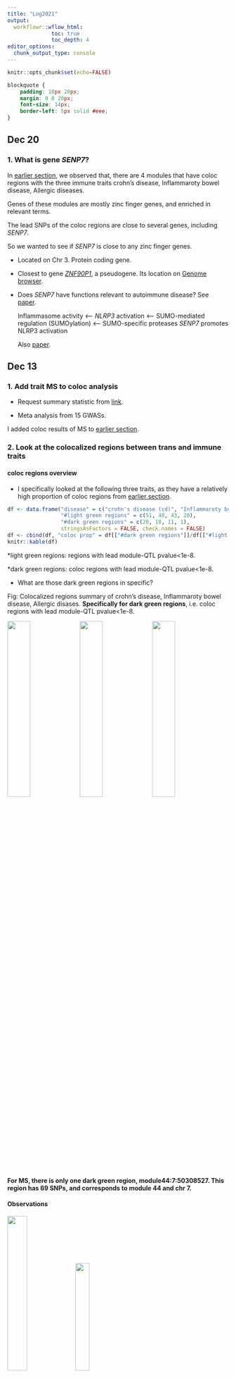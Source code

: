 ```yaml
---
title: "Log2021"
output:
  workflowr::wflow_html:
              toc: true
              toc_depth: 4
editor_options:
  chunk_output_type: console
---
```


```r
knitr::opts_chunk$set(echo=FALSE)
```

```css
blockquote {
    padding: 10px 20px;
    margin: 0 0 20px;
    font-size: 14px;
    border-left: 5px solid #eee;
}
```

## Dec 20

### 1. What is gene *SENP7*?

In [earlier section](#coloc-region-between-module-and-immune-trait), we observed that, there are 4 modules that have coloc regions with the three immune traits crohn's disease, Inflammaroty bowel disease, Allergic diseases.

Genes of these modules are mostly zinc finger genes, and enriched in relevant terms.

The lead SNPs of the coloc regions are close to several genes, including *SENP7*.

So we wanted to see if *SENP7* is close to any zinc finger genes.

-   Located on Chr 3. Protein coding gene.

-   Closest to gene [*ZNF90P1*](https://www.ncbi.nlm.nih.gov/gene/?term=ZNF90P1), a pseudogene. Its location on [Genome browser](https://genome.ucsc.edu/cgi-bin/hgTracks?db=hg19&lastVirtModeType=default&lastVirtModeExtraState=&virtModeType=default&virtMode=0&nonVirtPosition=&position=chr3%3A101043118%2D101232085&hgsid=1242828115_b2ZR5XmJBYJAa0EEIja9ez9peZeK).

-   Does *SENP7* have functions relevant to autoimmune disease? See [paper](https://www.nature.com/articles/s41467-018-05321-2).

    Inflammasome activity \<-- *NLRP3* activation \<-- SUMO-mediated regulation (SUMOylation) \<-- SUMO-specific proteases *SENP7* promotes NLRP3 activation

    Also [paper](https://www.cell.com/cell-reports/pdf/S2211-1247(19)31499-8.pdf).

## Dec 13

### 1. Add trait MS to coloc analysis

-   Request summary statistic from [link](https://imsgc.net/).

-   Meta analysis from 15 GWASs.

I added coloc results of MS to [earlier section](#Proportion-of-colocalized-regions-for-immune-traits).

### 2. Look at the colocalized regions between trans and immune traits {#coloc-region-between-module-and-immune-trait}

#### coloc regions overview

-   I specifically looked at the following three traits, as they have a relatively high proportion of coloc regions from [earlier section](#Proportion-of-colocalized-regions-for-immune-traits).

```r
df <- data.frame("disease" = c("crohn's disease (cd)", "Inflammaroty bowel disease (ibd)", "Allergy", "MS"),
                 "#light green regions" = c(51, 48, 43, 20),
                 "#dark green regions" = c(20, 18, 11, 1),
                 stringsAsFactors = FALSE, check.names = FALSE)
df <- cbind(df, "coloc prop" = df[["#dark green regions"]]/df[["#light green regions"]] )
knitr::kable(df)
```


\*light green regions: regions with lead module-QTL pvalue\<1e-8.

\*dark green regions: coloc regions with lead module-QTL pvalue\<1e-8.

-   What are those dark green regions in specific?

Fig: Colocalized regions summary of crohn's disease, Inflammaroty bowel disease, Allergic disases. **Specifically for dark green regions**, i.e. coloc regions with lead module-QTL pvalue\<1e-8.

![](asset/1213_cd.coloc.Pval.region.summary.png){width="32%"} ![](asset/1213_ibd.coloc.Pval.region.summary.png){width="32%"} ![](asset/1213_Allergy.coloc.Pval.region.summary.png){width="32%"}

**For MS, there is only one dark green region, module44:7:50308527. This region has 69 SNPs, and corresponds to module 44 and chr 7.**


#### Observations

![](asset/1213_cd_ibd_Allergy_coloc_info.png){width="30%"} ![](asset/1213_cd_ibd_Allergy_coloc_region_overlap.png){width="25%"}

-   These three traits share very similar coloc regions.

    See the above venn diagram. The coloc regions of three traits are largely overlapped.

```r
df <- data.frame("module" = paste0("module", c(25, 51, 153, 156, 44)),
                 "#Genes" = c(123, 61, 15, 13, 70),
                 "Enrichment" = c("some genes are ZNF* genes", "almost all genes are ZNF* genes", "no genes are ZNF* genes", "12 genes are ZNF* genes", "no genes are ZNF* genes"),
                 stringsAsFactors = FALSE, check.names = FALSE)
knitr::kable(df)
```

(Note: I added module44 on the above table, but not for the below module enrichment.)

-   Module enrichment, relevant to immune?

    -   See [enrichment results here](https://biit.cs.ut.ee/gplink/l/VQIAZG_ZQT).

    -   See [g:profiler enrichment overview](asset/1213_cd_ibd_Allergy_coloc_module_enrich.png).

    -   See [g:profiler enrichment query file](asset/1213_cd_ibd_Allergy_coloc_module_gprofiler_query.txt).

    -   See [David enrichment query file and gene descriptions](asset/1213_cd_ibd_Allergy_coloc_module_david_query.xlsx).

    **Question: These four modules contain many zinc finger genes.**
    
    - **For MS, module 44's contained genes and enrichment result see [here](https://biit.cs.ut.ee/gplink/l/t6CyzBjcS9).**


-   SNP variants

    -   cis-genes?

    For the 20 lead SNPs, they are, Intron Variant of gene *SENP7*, *IMPG2*, *CEP97*, Non Coding Transcript Variant/2KB Upstream Variant of gene *SENP7*, or 500B Downstream Variant of gene *FAM172BP*.
    
    - **For MS, cis- genes?**
    
      The lead SNP of region module44:7:50308527 is close to gene [*IKZF1*](https://genome.ucsc.edu/cgi-bin/hgTracks?db=hg19&lastVirtModeType=default&lastVirtModeExtraState=&virtModeType=default&virtMode=0&nonVirtPosition=&position=chr7%3A50295000%2D50472798&hgsid=1260587557_latSAw7QoV0gBDVTJRA2kKabpth8).


## Nov 29, Dec 06

### 0. out 130 regions, % of colocalization

I updated it to [earlier section](#coloc-between-cis--and-trans--signals) -> `Observations` -> `Distribution of coloc regions`.

### 1. Other blood related traits: immune diseases

Traits refer to [Paper](https://genomebiology.biomedcentral.com/articles/10.1186/s13059-021-02334-x#MOESM1).

72 GWAS of immune-related and non-immune traits.

> We compiled a set of 72 well-powered GWAS, including 14 for autoimmune diseases (11 unique disease types), 36 blood traits, and 22 other traits (Additional File 1: Table S4),

> 72 publicly available GWAS summary statistics for 11 autoimmune diseases (14 studies).

#### 14 autoimmune diseases overview

See [file](../docs/asset/1129_72_traits_GWAS.xlsx).

-   There are 14 studies (datasets) for 11 immune diseases.

-   For two studies (MS, ApD), the summary stat is only available upon request. (Update: we have requested sum stat for MS and added its coloc results here.)

-   For one study (sle), the previous dataset is no longer available. So I downloaded the updated version (meta- v.s. EUR-).

-   **Many studies meta-analyze multiple datasets**

    -   Use meta sum stat for coloc?
    -   Use meta sample sizes of cases and controls?

#### coloc proportion {#Proportion-of-colocalized-regions-for-immune-traits}

The following figure is similar to [earlier section](#Proportion-of-colocalized-regions-for-29-blood-related-UKBB-traits), which gives regions and proportions of coloc regions.

```r
knitr::include_graphics(c("asset/1129_all.traits.coloc.region.summary.png"), error = FALSE)
```

For a specific trait, the coloc regions' summary and visualization are in folder `/scratch/midway2/liliw1/coloc/pmid*_*/plot`.

#### Observations

-   These 11 immune diseases generally have less blue regions (GWAS regions with minimum QTL $p>10^{-5}$).

-   Also less green regions (regions with very small module-QTL pvalues).

-   Also lower proportion of coloc regions, out of blue and green regions. 8 diseases have 0 coloc regions.

-   Due to meta-analysis? Cell type complexity?

### 2. MR under assumption of $\text{var}{\beta}$ (on slack)

#### Procedure

For MR R package and code tutorial, see [earlier section](#Mendelian-Randomization-MR-among-SNPs-module-trait).

Basically, we will need $\beta$, $\text{se}({\beta})$ for both module-QTLs and GWAS-QTLs. However, we don't have estiamted $\beta$ for module-QTLs. What we have is just $p$.

Therefore, on slack, assumptions to make TwoSampleMR work,

-   (Strong assumption) set $\beta=z$, $\text{se}({\beta})=1$.

-   (Strong assumption) Since we only have $p$, we will only have absolute zscores. So one way to deal with this is to assume $\beta_{SNP-module}$ and $\beta_{SNP-GWAS}$ have the same sign (+), so that we only consider the consistency of effect magnitude.

-   We look at each trans-eQTL region separately, rather than combine all trans-eQTL regions for a module, as what we do here is "like mediation analysis, SNP affect trait through this gene module", "rather than to infer if the module is causal for the trait, the causality between module and trait".

#### Results

Here I take trait 30090 (platelet crit) for an example.

MR result in figure `pheno30090.region.mr.png`.

#### Observations

-   $\beta_{SNP-module}$ is much larger than $\beta_{SNP-GWAS}$.

-   Insufficient (1) or only a few (mostly 2, a few 3) independent SNPs (IV) used for MR, as we consider one region each time and the region is quite short (100k).

## Nov 23

### 1. Are the dark green signals eQTLGen signals?

#### Procedure

-   Check those dark green signals (colocalized regions): region lead SNP's module-QTL $p<10^{-8}$, $\text{PP4} > 0.75$, and $\text{#SNPs in region} \ge 5$.

-   eQTLGen SNPs, cis- & trans- signals.

#### Observations

-   trans-

    #all regions for all traits: 551 .\
    #unique regions: 105 .\
    #unique lead SNPs: 74 .\
    Out of 74 unique lead SNPs, 9 are included in eQTLGen trans- SNPs.\
    Out of 9 SNPs, 9 are eQTLGen trans- signals.

-   cis-

    #all regions for all traits: 551 .\
    #unique regions: 105 .\
    #unique lead SNPs: 74 .\
    Out of 74 unique lead SNPs, 65 are included in eQTLGen cis- SNPs.\
    Out of 65 SNPs, 61 are eQTLGen cis- signals.\

-   trans- & cis-

    Out of 74 unique lead SNPs, 65 are included in eQTLGen SNPs.\
    Out of 65 SNPs, 63 are eQTLGen cis- or trans- signals.

### 2. Look at module 15

We wanted to look at module15, because in [earlier section](#Enrichment-of-colocalized-regions), we found that module15 correspond to multiple regions extensively colocalized with multiple ukbb traits, but we didn't find any enrichment of the genes in module15.

-   coloc region & traits

    See [file](../data/module15.coloc.traits.txt) for detailed traits and regions.

```r
df <- read.delim("./data/module15.coloc.traits.snp.summary.txt",
                 row.names = NULL, check.names = FALSE)
knitr::kable(df[, !colnames(df) %in% c("Module", "Chr", "Pos")],
             caption = "The colocalization between the module and traits are from the following regions (marked by lead SNPs):")
```

```r
df <- read.delim("./data/module15.coloc.traits.txt",
                 row.names = NULL, check.names = FALSE)
knitr::kable(table(df[!duplicated(df$Phenocode), "GWAS Group"]),
             col.names = c("GWAS Group", "#traits"),
             caption = "The coloc traits are from the follwing trait groups, mostly `Red blood cells`. (bc we have more Red blood cells traits?)")
```

-   module15

    191 genes. [Enrichment in g:profiler](https://biit.cs.ut.ee/gplink/l/4H3dKiAaRm)

??? genes: number, enrichment in David

### 3. Look at module 4

We wanted to look at module4, because in [earlier section](#Enrichment-of-colocalized-regions), we found that module4 correspond to multiple regions extensively colocalized with multiple ukbb traits.

-   coloc region & traits

    See [file](../data/module4.coloc.traits.txt) for detailed traits and regions.

```r
df <- read.delim("./data/module4.coloc.traits.snp.summary.txt",
                 row.names = NULL, check.names = FALSE)
knitr::kable(df[, !colnames(df) %in% c("Module", "Chr", "Pos")],
             caption = "The colocalization between the module and traits are from the following regions (marked by lead SNPs):")
```

```r
df <- read.delim("./data/module4.coloc.traits.txt",
                 row.names = NULL, check.names = FALSE)

knitr::kable(table(df[!duplicated(df$Phenocode), "GWAS Group"]),
             col.names = c("GWAS Group", "#traits"),
             caption = "The coloc traits are from the follwing trait groups, mostly `Red blood cells`")
```

### 4. coloc between cis- and trans- signals {#coloc-between-cis--and-trans--signals}

#### Procedure

-   130 regions, based on module-QTLs. With region lead SNP's module-QTL $p<10^{-8}$ and with at least one cis- gene.

-   I will test colocalization between module and a gene, if the genes' 500k flanking region have (>5) overlapped SNPs with the module region.

-   Update the region by the overlapped SNPs of both module-QTLs and gene eQTLs.

-   Exclude the region if the minimum eQTL $p>10^{-5}$.

#### Basics

130 regions. With region lead SNP's module-QTL $p<10^{-8}$ and with at least one cis- gene.

```r
knitr::include_graphics(c("asset/1123_region.cis.gene.png"), error = FALSE)
```

#### Observations

-   As a result, there are 429 (region, module, gene) sets remained.

-   Out of which, 89 regions are colocalized (PP.H4.abf > 0.75).

-   Distribution of coloc regions

```r
knitr::include_graphics(c("asset/1123_cis_coloc.region.summary.png"), error = FALSE)
```

```r
knitr::include_graphics(c("asset/1123_fig_bar_prop_cis.png"), error = FALSE)
```

**Note**: Here there are 120 regions instead of 130 regions, because I excluded the cis- gene regions with $min(p)>10^{-5}$ before I do the coloc.

-   Colocalized region visualization

![](asset/1123_1.reg.module25:3:101011537.gene.SENP7.reg.coloc.png){width="45%"} ![](asset/1123_2.reg.module66:12:54685880.gene.NFE2.reg.coloc.png){width="45%"}

## Nov 15

### 1. Proportion of colocalized regions for 29 blood related UKBB traits {#Proportion-of-colocalized-regions-for-29-blood-related-UKBB-traits}

#### Procedure

-   Aim: to see how many regions have shared signals for both trait and module. (PP4 > 0.75)

-   I consider two types of regions:

    1.  One type as stated at last week. Based on module-QTLs and GWAS-QTLs with $p<10^{-5}$.
    2.  Among the above regions, only use regions whose lead SNPs are module-QTLs signals. (Note, here I used the threshold $p<10^{-8}$, as I don't have module-signals based on empirical null FDR correction yet.)

-   Colocalized regions

    Defined as regions with $\text{PP4} > 0.75$ and $\text{#SNPs in region} \ge 5$.

#### Results

```r
knitr::include_graphics(c("asset/1115_all.traits.coloc.region.summary.png"), error = FALSE)
```

-   This figure gives (1) the number of regions at the upper panel, (2) proportion of colocalized regions at the lower panel.

-   Blue is for the frist type of regions. Green is for the second type of reigons, based on module-QTL signals.

-   Dark color is for the colocalized regions, while light color is for the base regions.

### 2. Enrichment of colocalized regions {#enrichment-of-colocalized-regions}

#### Procedure

-   colocalized regions: region lead SNP's module-QTL $p<10^{-8}$, $\text{PP4} > 0.75$, and $\text{#SNPs in region} \ge 5$.

-   Look at the enrichment of these colocalized regions, and the relationship with the corresponding trait.

#### Results

```r
knitr::include_graphics(c("asset/1115_traits.module.coloc.region.png"), error = FALSE)
```

-   The above figure shows, what are the modules that have colocalized regions with a trait.

-   Similar traits should have similar colocalized module patterns.

```r
df <- data.frame("Phenocode" = c(30000, 30140, 30200, 30300),
                 "Trait Abbreviation" = c("WBC", "NEUT", "NEUT_P", "HLSR"),
                 "Trait" = c("White blood cell count", "Neutrophill count", "Neutrophill percentage", "High light scatter reticulocyte count"),
                 "g:Profiler" = c("https://biit.cs.ut.ee/gplink/l/jWgRmfj9SM", "https://biit.cs.ut.ee/gplink/l/Hs8Nsb99QV", "https://biit.cs.ut.ee/gplink/l/NKfAXoO9Sp", "https://biit.cs.ut.ee/gplink/l/VJWuuEEzTF"),
                 stringsAsFactors = FALSE, check.names = FALSE)
knitr::kable(df)
```

-   This table gives the enrichment of the module genes for each trait.

-   "module4" enriched in platelet activation. Many traits among these 29 blood-related traits are colocalized with "module4".

-   Although "module15" is extensively colocalized with many traits, it's not enriched in any pathway.

### 3. Mendelian Randomization (MR) among SNPs, module, trait {#Mendelian-Randomization-MR-among-SNPs-module-trait}

-   Use R package [TwoSampleMR](https://mrcieu.github.io/TwoSampleMR/#installation).

-   **Problem**: no $\beta, \text{se}(\beta)$ for module as exposure. Exposure file requirements see [here](https://mrcieu.github.io/TwoSampleMR/articles/exposure.html).

-   Use [SMR](https://www.nature.com/articles/ng.3538#Sec11)? No. As SMR is also $\beta, \text{se}(\beta)$ based. In addition to that, it only uses one SNP as instrument variable.

    -   SMR only uses one SNP as instrument variable. "top associated cis-eQTL".
    -   Distinguishing pleiotropy from linkage; test for pleiotropic association.

-   How people do MR? [Paper-Yanyu](https://www.medrxiv.org/content/10.1101/2021.06.01.21258159v1.full-text)

    1.  the instrument variants were selected using LD clumping function (ld_clump) in the R package ieugwasr

> We used the EUR super-population in 1000 Genomes data (1000 Genomes Project Consortium, 2015) as the LD reference panel and the data was downloaded from <http://fileserve.mrcieu.ac.uk/ld/1kg.v3.tgz>. The LD clumping parameters were clump_kb = 10000 and clump_r2 = 0.001. The p-value parameter (clump_p) in the LD clumping was 10−5 for IDP GWAS and 5 × 10−8 for phenotype GWAS, which gave approximately independent and significant variant instruments.

2.  The MR analysis was performed using the R package TwoSampleMR

> reported the MR results using three MR methods: i) inverse variance weighted MR (Burgess et al., 2013); ii) median-based estimator: weighted median (Bowden et al., 2016); iii) MR Egger analysis (Bowden et al., 2015), which corresponds to mr_ivw, mr_weighted_median, and mr_egger_regression in TwoSampleMR.

3.  further reported a meta-analyzed p-value summarizing the results of the three MR tests being performed

> The meta-analysis is based on an extension of ACAT method (Liu et al., 2019) that takes into account the direction of the effects.

## Nov 08

### Some statistics

-   Out of 6,203,169 SNPs in DGN, 6,133,791 (\~98.88%) are also included in UKBB GWAS SNPs, 69,378 snps are missed.

-   ~~Among 6,133,791 overlapped SNPs, 5,753,809 (\~93.81%) are [`high_quality`](https://pan.ukbb.broadinstitute.org/docs/per-phenotype-files) variants.~~

### coloc procedure

-   To do coloc, I compare the pvalues of SNPs within a specific region from each module in DGN and a GWAS trait.

    -   For DGN, I use the pvalues from the procedure where I didn't filter genes based on mappability. There are 166 modules.

    -   For GWAS, I use the summary statistics of EUR population.

-   Define Regions

    I define coloc regions based on DGN pvalues. For a module, I first sort the pvalues and pick the SNP with the smallest p. Then collect the SNPs in flanking regions within **100kb**. These SNPs consist of the first region. Then use the second smallest p and define a second region out of the remaining SNPs. I only consider the regions within which at least one SNP has \*\* $p<1e-5$ \*\*.

-   SNP filtering

    Based on the above preliminary regions, I updated the regions based on the following criterias:

    -   Remove SNPs not included in GWAS.
    -   Remove SNPs without rsid.
    -   Remove SNPs with low_confidence, no high_quality.
    -   Remove duplicated SNPs.
    -   Remove the regions within which all SNPs have GWAS \*\* $p>1e-5$ \*\*.
    -   Remove SNPs with GWAS $se(\beta)=0$, for `coloc` purpose.

-   Do coloc

    -   Use the simple coloc, `coloc.abf`.
    -   A region with **PP4 > 0.75** is defined as being colocalized.

### Results

1.  Trait v.s. #regions v.s. #coloc regions

```r
df <- data.frame("UKBB trait id" = c(30080, 30090, 30100),
                 "Trait" = c("Platelet count", "Platelet crit", "Mean platelet volume"),
                 "#regions" = c(508, 506, 560),
                 "#coloc regions" = c(54, 85, 35),
                 stringsAsFactors = FALSE, check.names = FALSE)
knitr::kable(df)
```

2.  #SNPs in colocalized regions

```r
knitr::include_graphics(c("asset/1108_coloc.region.summary.png"), error = FALSE)
```

```r
knitr::include_graphics(c("asset/1108_pheno30090.coloc.region.summary.png"), error = FALSE)
```

```r
knitr::include_graphics(c("asset/1108_pheno30100.coloc.region.summary.png"), error = FALSE)
```

3.  Colocalized region visualization by [`locuscomparer`](https://github.com/boxiangliu/locuscomparer)

```r
knitr::include_graphics(c("asset/1108_pheno30080.module102:7:50427982.reg.coloc.png"), error = FALSE)
```

4.  [29 UKBB blood traits](https://www.biorxiv.org/content/10.1101/2021.04.07.438882v1.full)

> For our study, we examined 29 blood trait GWASs in the UK Biobank, including traits from platelets, red blood cells, white blood cells and reticulocytes (Table S1A).

## Nov 01

### Colocalization

#### enloc

[Paper](https://journals.plos.org/plosgenetics/article?id=10.1371/journal.pgen.1006646):

```r
knitr::include_graphics(c("asset/1101_enloc_theory.png"), error = FALSE)
```

[Code tutorial](https://github.com/xqwen/fastenloc/tree/master/tutorial):

```r
knitr::include_graphics(c("asset/1101_enloc_code_pipeline.png"), error = FALSE)
```

-   Need to provide "expression file" for the first fine-mapping. But we don't have this file in the case of a module being the "expression trait".

-   DAP can be applied to each LD block independently. [independent LD block](https://academic.oup.com/bioinformatics/article/32/2/283/1743626) provided a working recipe to segment the full genome based on the population-specific LD structures.

-   Example of using enloc for colocalization: [GTEx 2020](https://www.ncbi.nlm.nih.gov/pmc/articles/PMC7737656/). Used for "cis-QTL-GWAS colocalization: ENLOC."

```r
GTEx_enloc = "> To identify target genes and GWAS loci of interest, we performed cis colocalization analysis on 87 GWAS traits across 49 tissues. After extensive comparison of colocalization methods, we chose ENLOC [32] as our primary approach. The main factors leading to this decision were the need to account for allelic heterogeneity in expression/splicing traits (Fig. 2, fig. S10), and the high sensitivity of the methods to the prior on the enrichment of GWAS probability of causality given the cis-e/sQTL’s posterior inclusion probability (PIP).

> In short, ENLOC yields regional colocalization probabilities (rcp) for (GWAS region, trait, tissue, gene) or (GWAS region, trait, tissue, intron) tuples

> First, for protein-coding and lincRNA genes in the cis-eQTL analysis, the expression levels and genotypes in the cis-window were processed with DAPG [112].

We used individuals of European ancestry in the GTEx study and variants with MAF > 0.01 to generate eVariant enrichment estimates and variants’ posterior inclusion probabilities (PIP). The main motivation in using individuals of European ancestry was to match the LD structure as closely as possible to the ones from the GWAS studies (mostly European-based). Expression levels were corrected by the same covariates as in the main eVariant analysis.

Second, the imputed GWAS summary statistics were split into approximately LD-independent regions [46], with each region defining a GWAS locus. Lastly, ENLOC was run for all cis-eVariant regions and overlapping GWAS loci for each trait, yielding colocalization results for 12,662,634 (tissue, gene, GWAS locus, trait) tuples.


1. prepare probabilistic eQTL annotations generated from software package DAP-G.

DAP works well for small genomic regions harboring a handful of QTNs. This is typically the case in molecular QTL mapping, where candidate loci usually span no more than 2 Mb. When there are more QTNs (e.g., > 5) in a locus, the adaptive DAP exploration with high precision may become time consuming. In applications of GWAS, we essentially consider a single locus that spans the whole genome, and for a single trait, the number of independent association signals may range from hundreds to thousands.

fine-map cis-eQTLs.
"
```

#### coloc

[Paper-coloc single](https://journals.plos.org/plosgenetics/article?id=10.1371/journal.pgen.1004383), [Paper-coloc multiple](https://journals.plos.org/plosgenetics/article?id=10.1371/journal.pgen.1009440):

```r
knitr::include_graphics(c("asset/1101_coloc_theory.png"), error = FALSE)
```

[Code tutorial](https://chr1swallace.github.io/coloc/):

First, segment the whole genome. Then fine-map each traits by [`susieR`](https://stephenslab.github.io/susieR/articles/index.html), better than `coloc.abf` as it allows multiple causal variants. Finally, coloc.

```r
knitr::include_graphics(c("asset/1101_coloc_code_workflow.png"), error = FALSE)
```

-   Determine LD block? Independent LD block + small GWAS pvalue loci + small module pvalue loci

-   Example of using coloc for colocalization:

    -   [Mu & Li](https://genomebiology.biomedcentral.com/articles/10.1186/s13059-021-02334-x#Sec11)): `coloc` + default prior.
    -   [GTEx 2020](https://www.ncbi.nlm.nih.gov/pmc/articles/PMC7737656/): Used for "Colocalization of cis- and trans-QTLs.", `coloc` + default prior. In addition, used for "Colocalization of neutrophil ieQTLs and GWAS traits": `coloc` + `enloc` prior.

#### Ref

## Oct 25

### Pan UKBB website

See website [here](https://pan.ukbb.broadinstitute.org/).

Files website [here](https://pan.ukbb.broadinstitute.org/docs/technical-overview).

-   SNPs: 28,987,534 variants
-   Trait:
-   Population? meta? for ($\beta, \text{se}, p, \text{low_confidence}$)

#### Trait

-   `category`: A categorization of the phenotype

blood related traits:

1.  "Biological samples > Assay results > Blood assays > Blood count"

e.g. Platelet count, Monocyte percentage, el al

2.  "Biological samples > Assay results > Blood assays > Blood biochemistry"

e.g. HDL cholesterol, Rheumatoid factor, et al

3.  "UK Biobank Assessment Centre > Physical measures > Blood pressure"

4.  "Chapter III Diseases of the blood and blood-forming organs and certain disorders involving the immune mechanism ..."

e.g. anaemias, D57 Sickle-cell disorders, el al

-   `pheno_sex`: Use which one? "both_sexes", "females", "males"

-   `modifier`: `irnt` or `raw`?

#### Variants filtering

> summary statistics with low-confidence statistics removed and only considering high-quality variants.

-   `af`: allele frequency
-   `low_confidence`: criteria about allele count; includes some (non-exhaustive) basic quality control filters.
-   `high_quality`: A boolean corresponding to a high-quality variant based on these filters ... on "Files website".

## October 07, October 18

### MSigDB gene modules, incorporated with DGN genes

MSigDB hallmark gene sets have 50 clusters, consisting of 4383 genes. 3276 genes are included in 12132 DGN genes (without removing cross-mappable genes).

Run Trans-PCO on the MSigDB hallmark gene sets.

#### pvalues' distribution - qqplot

Marked modules with significant signals by eye. See figure [here](asset/1007_MSigDB_p_distribution.png).

#### Signals under empirical FDR

1.  signals summary, under FDR 0.05, 0.1

```r
df <- data.frame("FDR level" = c(0.05, 0.1),
                 "#signals" = c(808, 965),
                 "#unique signals" = c(321, 411),
                 "#independent signals" = c(23, 42),
                 stringsAsFactors = FALSE, check.names = FALSE)
knitr::kable(df)
```

cross-mapped genes in 50 gene sets? already removed cross-mapped reads?

2.  module (with annotation, size) v.s. chromosome signals

```r
knitr::include_graphics(c("asset/1018-num_signals_module_vs_chr_.png"), error = FALSE)
```

### STRING PPI interaction network, clustered by hierarchical clustering.

Out of 12132 DGN genes, 11911 genes in the data included in STRING PPI network. As a result of hierarchical clustering, 11911 genes consist of 198 modules, with module size ranging from 210 \~ 26.

Run Trans-PCO on these modules.

#### pvalues' distribution - qqplot

A selected set of modules.

Marked modules with significant signals by eye. See figure [here]().

### DGN_no_filter_on_mappability

Without removing genes with mappability issues.

#### pvalues' distribution - qqplot

## October 04

### Molecular Signatures Database

The [MSigDB](http://www.gsea-msigdb.org/gsea/msigdb/index.jsp) gene sets are divided into [9 major collections](http://www.gsea-msigdb.org/gsea/msigdb/collections.jsp): the hallmark gene sets, and C1 - C8 gene sets.

### Hallmark gene sets

> What? Hallmark gene sets summarize and represent specific well-defined biological states or processes and display coherent expression.

> How? These gene sets were generated by a computational methodology based on identifying gene set overlaps and retaining genes that display coordinate expression.

```r
knitr::include_graphics(c("asset/1004_hallmark_pipeline.jpeg"), error = FALSE)
```

See [paper here](https://www.ncbi.nlm.nih.gov/pmc/articles/PMC4707969/).

> pros? The hallmarks reduce noise and redundancy of the original overlapping gene sets, from which a hallmark is derived ('founder' sets).

Initial release. 50 hallmark gene sets. Comprise 4,022 original overlapping gene sets from 8,380 v4.0 MSigDB gene sets of collections C1 through C6.

```r
knitr::include_graphics(c("asset/1004_geneSet_size_h.all.v7.4.symbols.gmt.png"), error = FALSE)
```

Summary of the hallmark gene sets: name, process category, description, number of founder sets and number of genes it contains. [Table.](https://www.ncbi.nlm.nih.gov/pmc/articles/PMC4707969/table/T1/?report=objectonly)

```r
knitr::include_graphics(c("asset/1004_geneSet_overlap_h.all.v7.4.symbols.gmt.png"), error = FALSE)
```

## September 30

### STRING PPI networks + Hierarchical clustering

Question: Do the clusters make sense? Are the large clusters too loose or the small clusters too tight?

-   Large clusters too loose such that can be separated to a few smaller cluster?

I looked at the top two largest clusters: Module 1 with 214 genes, and Module 2 with 188 genes.

```r
knitr::include_graphics(c("asset/0930_stringPPI_large_module.png"), error = FALSE)
```

-   Small clusters too tight such that can be merged into less bigger cluster?

I looked at the last three smallest clusters: Module 194, 193, 192, with 23, 26, 26 genes, correspondingly.

```r
knitr::include_graphics(c("asset/0930_stringPPI_small_module.png"), error = FALSE)
```

## Septermber 23

### STRING PPI networks

#### Data

-   Protein network data downloaded from [here](https://www.string-db.org/cgi/download?sessionId=b0t6ChKtUCa8).

-   Out of 12132 DGN genes, 11911 genes in the data included in STRING network, with 3076398 edges.

#### Clustering

A [paper](https://academic.oup.com/bioinformatics/article/30/10/1343/266738) reviews [a list of PPI networks clustering methods](https://academic.oup.com/view-large/86243930).

> Clustering approaches to PPI networks can be broadly categorized as **topology-free** and **graph-based** ones. Topology-free approaches use traditional clustering techniques using notions of distance between proteins that do not take into account the topology of the network. Graph-based clustering approaches consider instead the topology of the network, and usually rely on specialized clustering techniques.

1.  MCODE & MCL

    Too many genes for MCODE, I waited 1h and there was no result coming out.

2.  Hierarchical clustering from clustermaker & R

    Hierarchical clustering in the Cytoscape plug-in, clustermaker, can't handle so many genes. So I tried to do hierarchical clustering in R.

    Specifically, I used the "PPI scores" between two genes as the similary measurement for computing distances. Those gene pairs without edges (no PPI interaction) have 0 scores and 1 distance. Genes with itself have 1 scores and 0 distance (diagonals of distance matrix). Then I used the `hclust` in R to construct the hierarchical tree, and the dynamic tree cut `cutreeDynamic` for branch cutting, as used in WGCNA.

    As a result, 11911 genes consist of 198 modules, with module size ranging from 210 \~ 26.

### HumanBase predicted tissue-specific interactions

#### Data

-   Blood tissue interactions downloaded from [here](https://hb.flatironinstitute.org/download).

#### Clustering

1.  functional module detection

2.  MCODE (graph-based clustering, since only have edge info)

## September 02, September 07, September 10

### Pre-filter cross-map genes before grouping genes into modules

Out of 10461 genes, (after filtering based on meta info, protain and lincRNA, low mappability), do additional gene filtering if genes have too many cross-map genes (e.g. use 1K as the threshold). 4314 genes are removed.

As a result, 6147 genes are remained and are grouped in 95 modules.

### Computation time

#### Problem

Last time, we ran into the problem that it is computational unfeasible if we want to run PCO without removing cross mappable genes in the previous step. See the illustration in the following figure.

There are two main steps that need long computational time. (1) For each SNP, remove genes from the module that are cross mappable with cis- genes of the SNP. (2) In this case, we would have module containing different genes for SNPs with different cis- genes, thus different $\Sigma$ and $\Sigma^O$. Therefore, tremendously increase the computational time.

#### Try solution 1: filtering SNPs instead

One of the possible solutions we mentioned is, instead of filtering genes for each SNP, we can try filtering SNPs and keeping the module unchanged. That being said, if a SNP has cis- genes cross mappable with any genes in the module, then this SNP is removed from the following PCO analysis.

In this way, there are two advantages. First, it's faster to filter SNPs than genes. Second, we will have same module for all remained SNPs, thus same $\Sigma$ and $\Sigma^O$.

So, next I check how many SNPs will be left after this filtering step.

```r
knitr::include_graphics(c("asset/0907_SNP_remain.png"), error = FALSE)
```

We can see, if we filter SNPs instead, over half of the genome will be removed from the p-value analysis. We could miss a lot of signals.

### Keep cross mappable genes in the filtering step

1.  Genes and modules containing cross mappable genes

+----------------------+-----------------------+
| All genes:           | 13634                 |
+----------------------+-----------------------+
| With meta:           | 12585                 |
+----------------------+-----------------------+
| Final use:           | 10461                 |
+----------------------+-----------------------+
| All removed:         | 3173                  |
+----------------------+-----------------------+
| including:           | -   meta: 1049        |
|                      | -   auto: 1           |
|                      | -   prote&linc: 453   |
|                      | -   low_map: 1798     |
|                      | -   cross_map: 0      |
+----------------------+-----------------------+
| Number of modules:   | 158                   |
+----------------------+-----------------------+

```r
knitr::include_graphics(c("asset/0902_plot_module_size.png", "asset/0902_plot_module_size_cross_within_module.png"), error = FALSE)
```

![](asset/0902_plot_module_size.png){width="30%"}![](asset/0902_plot_module_size_cross_within_module.png){width="30%"}

Figure. Module v.s. #Genes. Bar height for module size. Red/blue bar for #cross mappable genes for each module. Left for genes cross mappable with any genes. Right for genes cross mappable with genes within the same module.

2.  Run PCO with cross mappable genes

```r
knitr::include_graphics(c("asset/0902_PCO_keep_crossmap.jpeg"), error = FALSE)
```

Problem: Computational infeasible

-   In phase 1, for each SNP, filter out genes within the module that are cross mappable with any of its cis- genes. Not fast, as need to search pairs of (cis- gene, module gene) in the cross-mappability file with 23,727,385 cross-mappable gene pairs.

The code I use,

```r
if_cross <- sapply(cis_Genes[1:10], function(x){
  colSums(matrix(outer(x, module_Geneid, FUN = "paste", sep=";") %in% cross_map$V4 |
                   t(outer(module_Geneid, x, FUN = "paste", sep=";")) %in% cross_map$V4, ncol = length(module_Geneid)) ) == 0
} )
```

Time elapsed,

```r
knitr::include_graphics(c("asset/0902_time_cross_map.png"), error = FALSE)
```

```r
require(ggplot2)

Time = rep(NA, 10); Time[c(1, 2, 5, 10)] = c(3.551, 8.543, 22.114, 45.454)
df_time = data.frame("num_of_SNP" = c(1, 2, 5, 10),
                     "time" = c(3.551, 8.543, 22.114, 45.454),
                     check.names = FALSE, stringsAsFactors = FALSE)
ggplot(df_time, aes(x = num_of_SNP, y = time)) + 
  geom_point() +
  geom_line(linetype = "dashed") +
  labs(x = "Number of SNP", y = "time(s)" ) +
  theme_bw() + xlim(0, 10)
```

-   In phase 2, each SNP could correspond to modules with different gene combinations, thus diff. $\Sigma$ for with-in module correlation and $\Sigma^0$, which is the estimated correlation of six tests involved in PCO using 2000 simulations. Thus, computing $\Sigma^0$ for each SNP should take a long time.

## July 08

### How expression PCs affect the signals?

The following table gives the number of unique signals under various FDR levels for DGN regressing out expression PC as covariates ("DGN_wo_expPC") and keeping expression PCs ("DGN_with_expPC").

```r
df <- data.frame("FDR level" = c(0.05, 0.1),
                 "DGN_wo_expPC" = c(313, 512),
                 "DGN_wo_expPC_maxp" = as.character(c(1.9e-08, 6.5e-08)),
                 "DGN_with_expPC" = c(169, 225),
                 "DGN_with_expPC_maxp" = as.character(c(4.0e-09, 2.0e-08)),
                 "overlap" = c(125, 167),
                 "#*" = c(218, 303),
                 stringsAsFactors = FALSE, check.names = FALSE)
knitr::kable(df)
```

### Correlation between meta-ed gene zscores from eQTLGen

Check document [here](asset/0708-Correlation%20between%20meta-ed%20gene%20zscores%20from%20eQTLGen.pdf).

## July 06

### How Sigma $\hat{\Sigma}_{DGN_exp}$ and $\hat{\Sigma}_{nullz}$ affect PCO pvalues for DGN?

I inspected three modules. Check [here](asset/0706_Sigma_effect_on_PCO.pdf) for the comparison.

For individual and clearer figures, check [here](asset/0706_qqplot.effect.of.Sigma.on.PCO.pvalue.module1.png), [here](asset/0706_effect.of.Sigma.on.PCO.pvalue.module1.origp.png), [here](asset/0706_qqplot.effect.of.Sigma.on.PCO.pvalue.module20.png), [here](asset/0706_effect.of.Sigma.on.PCO.pvalue.module1.log10.png), [here](asset/0706_effect.of.Sigma.on.PCO.pvalue.module20.origp.png), [here](asset/0706_qqplot.effect.of.Sigma.on.PCO.pvalue.module73.png), [here](asset/0706_effect.of.Sigma.on.PCO.pvalue.module20.log10.png), [here](asset/0706_effect.of.Sigma.on.PCO.pvalue.module73.origp.png), [here](asset/0706_effect.of.Sigma.on.PCO.pvalue.module73.log10.png).

## June 29

### "Try using zscores to build sigma, plot of number of SNPs with low zscores"

1.  plot of number of SNPs with low zscores

In this section, I am going to check how the estimated Sigma $\hat{\Sigma}_{K}$ (correlation matrix of zscores/residule expression across genes) can affect PCO's pvalues. Use eQTLGen zscores. Consider two $\hat{\Sigma}$'s. (1) $\hat{\Sigma}_{DGN}$, computed by $cor(\tilde{Y}_{n \times K}^{DGN})$, where $\tilde{Y}$ is the residual expression data from DGN, n is sample size, K is gene module size. (2) $\hat{\Sigma}_{nullz}$, computed by $cor(\tilde{Z}_{m \times K}^{eQTLGen})$, where z is genome-wide independent null zscores from eQTLGen, m is the number of null SNPs (m is in fact much less than genome-wide, but should be sufficient?).

Since for each null SNP, we should have its zscores on all genes (or at least all genes in the module we consider), but eQTLGen doesn't provide zscores for all genome-wide SNPs (only disease-related variants for trans-eQTLs and close-to-gene variants for cis-eQTLs). Therefore, I will first extract the common SNPs for each module. Main steps include:

-   Combine the zscores of all the significant/non-significant gene-SNP pairs in both eQTLGen cis-eQTL and trans-eQTL results.

-   For each module, extract the common SNPs that have zscores available for all genes in the module.

-   For each module, further extract the common SNPs that are "NULL SNPs". A snp for a module is defined as a "null snp" if its z-scores for all genes in this module are below some z-score cutoff (i.e. all z-scores are small z's").

-   Among these common null SNPs, check how many of them are independent. (Use DGN genotype 'plink --indep-pairwise 50 5 0.2' ??? in this case, some SNPs not included in DGN are also considered as "independent. ref panel including all eQTLGen snps?)

```r
knitr::include_graphics(c("asset/0629_num_nullSNP.png"), error = FALSE)
```

Here I explain the above figure. x-axis is for each module (75), y-axis is for number of SNPs under various scenarios that can be used for computing $\hat{\Sigma}_{nullz}$. Color is for various z-scores cutoff for defining "NULL SNPs". The cutoff is pvalue of z. Smaller cutoff, more insignificant z. Point shape is for unique SNPs and independent SNPs. The barplot in the lower panel gives the number of genes in each module.

#### Observations

1.  For larger gene module, the common null SNPs (unique and independent) are fewer.

2.  The average number of the unique null SNPs is \~8000 (under pvalue of z > 0.001). The independent null SNPs is \~4000.

3.  Since we were particularly interested at eQTLGen's module1, (as all eQTLGen trans-variants are significant for module1,) next I will focus on module1. I use the 2282 independent null SNPs (under pvalue of z > 0.001) for module1 to calculate $\hat{\Sigma}_{nullz}(module1)$.

### Build Sigma $\hat{\Sigma}_{DGN}$ and $\hat{\Sigma}_{nullz}$ and check PCO pvalues.

eQTLGen's module1. Run PCO based on two Sigmas, $\hat{\Sigma}_{DGN}$ and $\hat{\Sigma}_{nullz}$ built on 2282 independent null SNPs. Calculate pvalues of 9918 SNPs across chromosomes.

```r
knitr::include_graphics(c("asset/0629_effect.of.Sigma.on.PCO.pvalue.module1.png"), error = FALSE)
```

In the above figure, x-axis is for snp across chromosomes, y-axis is for log(p) for the module1, color is for different $\hat{\Sigma}$, grey dashed line is the Bonferroni pvalue threshold (\~1e-8).

```r
knitr::include_graphics(c("asset/0629_qqplot.effect.of.Sigma.on.PCO.pvalue.module1.png"), error = FALSE)
```

The above figure gives QQ-plot for all pvalues across 22 chr's of module1.

#### Observations

1.  Using $\hat{\Sigma}_{nullz}$ gives larger PCO pvalues, than using $\hat{\Sigma}_{DGN}$. Number of signals decreases. Under Bonferroni pvalue threshold (\~1e-8), when using $\hat{\Sigma}_{nullz}$, there are 790 out of 9918 SNPs are significant, compared to 9794 significant SNPs using $\hat{\Sigma}_{DGN}$.

## June 25

### Replication of eQTLGen results in trans-PCO of eQTLGen summary stats?

I first give some data statistics here.

```r
res = data.frame("Dataset" = c("eQTGen", "eQTGen", "eQTLGen_trans-PCO", "eQTLGen_trans-PCO"),
                 "Method" = c("FDR<0.05", "filter", "qvalue", "Bonferroni"),
                 "#(gene, SNP)/(module, SNP)" = c(59786, 20394, 406729, 55634),
                 "#unique genes/modules" = c(6298, 1857, 75, 74),
                 "unique SNPs" = c(3853, 2469, 9918, 9915),
                 stringsAsFactors = FALSE, check.names = FALSE)
knitr::kable(res)
```

-   The eQTGen's original result [here](https://www.eqtlgen.org/trans-eqtls.html) gives 59786 (gene, trans-eQTL) pairs under FDR $<0.05$, corresponding to 6298 unique genes and 3853 unique SNPs.

-   After some filtering, to make sure the eQTGen trans-eQTLs and genes are included in out trans-PCO result using eQTLGen summary stats. **There are 20394 (gene, trans-eQTL) pairs left, corresponding to 1857 unique genes and 2469 unique SNPs.**

-   Orignal eQTLGen_trans-PCO result (under qvalue FDR correction): 406729 (module, trans-eQTL) pairs, corresponding to all 75 unique modules and 9918 unique SNPs.

-   Under Bonferroni correction (p\<6.721785e-08): **55634, 74, 9915**.

Next, I will check how eQTGen signals are replicated in eQTLGen_trans-PCO results (see bold text above). The basic idea is, for an eQTGen trans-eQTL, find its trans-target genes, then look at how these genes are distributed in each gene modules we used for eQTLGen_trans-PCO, and whether the corresponding (module, trans-eQTL) are identified by eQTLGen_trans-PCO. Specifically, I will check two things.

1.  For a trans-eQTL whose trans-target genes are included in one of our PCO module, is this (module, trans-eQTL) identified by eQTLGen_trans-PCO? (Power)

    Since in previous analysis, the intuition is PCO tends to pick modules where there are multiple trans-target genes for a SNP. Therefore, in the below figure, I picked out all the eQTGen trans-eQTLs that have >2 target genes and plotted them on x-axis. The target genes are distributed on the Y-axis for each PCO module. Number/color is for #target genes. These (module, SNP) pairs should be significant in eQTLGen_trans-PCO. I circled out (red) those (module, SNP) pairs that are missed by eQTLGen_trans-PCO. As a result, 11 (module, SNP) (11 unique SNPs) are missed.

```r
knitr::include_graphics(c("asset/0625_power.png"), error = FALSE)
```

Check [here](asset/0625_power.png) for clearer version.

2.  For a trans-eQTL whose trans-target genes are not included in any PCO modules (or only 1 or 2), is this (module, trans-eQTL) identified by eQTLGen_trans-PCO? (TIE)

    Similar plot, except Number/color is SNP with 0, 1, or 2 target genes in each module. These (module, SNP) pairs are less likely to be identified by eQTLGen_trans-PCO. Yet, I circled out (green) those (module, SNP) pairs that are still identified by eQTLGen_trans-PCO.

```r
knitr::include_graphics(c("asset/0625_TIE.png"), error = FALSE)
```

Check [here](asset/0625_TIE.png) for clearer version.

#### Observation

1.  Almost all eQTGen trans-eQTLs with >2 target genes and their corresponding module are identified by eQTLGen_trans-PCO. This may suggest a good power of eQTLGen_trans-PCO.

2.  However, the false positiva rate may be inflated, as a large amount of SNPs that has no target genes in the modules are also identified. (**Maybe although none of the genes in the module are target genes for the SNPs, the genes may be cross-mappable with the SNP's other traget genes that are filter out?**)

### How does zero values affect qvalue?

Short answer:

## June 14

### Why there are so many eQTLGen signals using PCO\_${\lambda<0.1}$?

Check the QQ-plot of the observed pvalues from eQTLGen using PCO\_${\lambda<0.1}$ (9918 unique SNPs, all eQTLGen variants) and PCO\_${\lambda<1}$ (909 unique SNPs).

```r
knitr::include_graphics("asset/0614_qqplot.p_obs.eQTLGen.png", error = FALSE)
```

## June 11

### Compare with truncated 'DGN_transeQTL_battle2014'

In this section, I removed trans-eGenes from Battle's result that are not included in our analysis for being cross-mappable or poorly mapped. I do this to makes sure univariate and multivariate are based on the same set of genes. I go through the same analysis as below.

-   Summary of the new version Battle trans-eQTL signals

After filter our some trans-eGenes, there are **157** (v.s. 736) significant (gene, SNP) pairs left, corresponding to 84 unique trans-eQTLs and 47 unique trans-eGenes.

```r
require(data.table)

Battle = fread("data/DGN_transeQTL_battle2014.txt", header = TRUE)
Us_sig = fread('data/DGN_PCO.lambda.01.LD.prun.in.chr.module.perm10.txt', header = FALSE, col.names = "sig")
meta = fread('data/DGN_PCO.lambda.01.gene.meta.txt', header = TRUE)

gene_us = meta[!meta$Remove, gene]
Battle = Battle[Battle$GENE_NAME %in% gene_us, ]

Battle_sig_sum = data.table("sig" = unique(Battle$snp))
Battle_sig_sum$N_transeGene = sapply(Battle_sig_sum$sig, function(x) {length(unique(Battle[Battle$snp %in% x, GENE_NAME]))})
Battle_sig_sum$if_transPCO = Battle_sig_sum$sig %in% Us_sig$sig
Battle_sig_sum$trans_eGene = sapply(Battle_sig_sum$sig, function(x) {paste0(unique(Battle[Battle$snp %in% x, GENE_NAME]), collapse = ";")})
Battle_sig_sum$num_included = sapply(strsplit(Battle_sig_sum[, trans_eGene], ";"), function(x) sum(!meta[match(x, meta$gene), Remove], na.rm = TRUE))
Battle_sig_sum = Battle_sig_sum[order(Battle_sig_sum$N_transeGene, decreasing = T), ]
```

The following is a a table of the number of trans-target genes of these 84 unique trans-eQTLs.

```r
table(Battle_sig_sum$N_transeGene)
```

We have identified 313 unique trans-eQTLs, among which 24 are also detected by Battle's univariate method. The above table gives which Battle's signals are replicated by trans-PCO.

Among 84 Battle's trans-eQTLs, 24 (\~28.57%) are also detected by trans-PCO. For 9 signals with more than one trans-target genes included in our analysis, all of them are detected by trans-PCO. Trans-PCO also detected other 15 signals with only one trans-target gene used in our analysis. For the other 60 univariate signals that are missed by trans-PCO, they have only one trans-target gene included in trans-PCO.

```r
Battle_sig_sum[, -'trans_eGene']
```

### Compare with 'DGN_transeQTL_battle2014'

-   Summary of Battle trans-eQTL signals

They gave 736 significant (gene, SNP) pairs, corresponding to 350 unique trans-eQTLs and 138 unique trans-eGenes.

```r
require(data.table)

Battle = fread("data/DGN_transeQTL_battle2014.txt", header = TRUE)
Us_sig = fread('data/DGN_PCO.lambda.01.LD.prun.in.chr.module.perm10.txt', header = FALSE, col.names = "sig")
meta = fread('data/DGN_PCO.lambda.01.gene.meta.txt', header = TRUE)

Battle_sig_sum = data.table("sig" = unique(Battle$snp))
Battle_sig_sum$N_transeGene = sapply(Battle_sig_sum$sig, function(x) {length(unique(Battle[Battle$snp %in% x, GENE_NAME]))})
Battle_sig_sum$if_transPCO = Battle_sig_sum$sig %in% Us_sig$sig
Battle_sig_sum$trans_eGene = sapply(Battle_sig_sum$sig, function(x) {paste0(unique(Battle[Battle$snp %in% x, GENE_NAME]), collapse = ";")})
Battle_sig_sum$num_included = sapply(strsplit(Battle_sig_sum[, trans_eGene], ";"), function(x) sum(!meta[match(x, meta$gene), Remove], na.rm = TRUE))
Battle_sig_sum = Battle_sig_sum[order(Battle_sig_sum$N_transeGene, decreasing = T), ]
```

The following is a a table of the number of trans-target genes of these 350 unique trans-eQTLs. We can see most of the trans-eQTLs have only 1 or 2 trans-target genes ($283+34=317, \approx 91\%$).

```r
table(Battle_sig_sum$N_transeGene)
```

Let's take a look at the trans-eQTLs with more than 2 target genes. We can see these trans-eQTLs are mainly located around the regions 3:56849749, 3:101043565, 7:50366637, 17:33875262.

```r
Battle_sig_sum[Battle_sig_sum$N_transeGene>2, -'trans_eGene']
```

-   As for our results from trans-PCO

We have identified 313 unique trans-eQTLs, among which 24 are also detected by Battle's univariate method. The above table gives which Battle's signals are replicated by trans-PCO.

Table of the number of target genes for replicated trans-eQTLs.

```r
table(Battle_sig_sum[Battle_sig_sum$if_transPCO, N_transeGene])
```

1.  Signals detected by univariate but missed by trans-PCO.

    Since trans-PCO tends to identify SNPs that have effects on multiple genes, I will focus on the univariate trans-eQTLs that correspond to multiple genes ($>2$). For this type of signals, there are 33 trans-eQTLs in total, among which 9 are detected by trans-PCO. For the rest of 24 missed trans-eQTLs, there are basically three types: (1) 21 near the region "3:101043565", (2) 1 at "7:50435777", (3) 2 at "17:33875262" and "17:33875262".

    (1) Even though the 20 missed trans-eQTLs correspond to multiple genes, ranging from 5 \~ 24, they are still missed by trans-PCO. So I checked their trans-target genes, and it turns out that all of the target genes are filtered out at the beginning of our analysis for being cross-mappable or poorly mapped.

    (2) As for the rest of three trans-eQTLs that are missed by trans-PCO, only one of their 3 trans-target genes are included in our analysis.

#### Take-aways

1.  Trans-PCO tends to be more likely to detect trans-eQTLs with effects on multiple target genes.

2.  Some signals could be missed at the step of filtering out genes.

## May 26

### Are trans-eQTLs cis-eQTLs?

Updated the way to define cis-eQTLs. Previously, cis-eQTL signals are gene-based (from Pheonix using fastQTL). In this section, I compare trans signals with SNP-based cis-eQTLs from two datasets, i.e. GTEx_v7 (whole blood) and DGN.

-   GTEx_v7. [Here](https://www.gtexportal.org/home/datasets) provides all significant variant-gene associations.

-   DGN. Two steps to obtain SNP-based significant associations.

    1.  Gene-based associations. (eGenes using fastQTL, result from Pheonix)

    2.  Find all cis-eQTLs for each gene.

        See "4.2 cis-eQTL mapping" described [here](https://science.sciencemag.org/content/sci/suppl/2020/09/09/369.6509.1318.DC1/aaz1776_Aguet_SM.pdf). (p.s. I checked GTEx source code and turns out that [the actual code GTEx used](https://github.com/francois-a/fastqtl/blob/master/R/calculateSignificanceFastQTL.R) is a bit different. See below for key lines.)

```r
pt = mean(c(max(eGene$bpval), min(eGene$bpval)))
eGene$pval_nominal_threshold = signif(qbeta(pt,
                                            eGene$shape1, eGene$shape2, ncp=0, lower.tail=TRUE, log.p=FALSE), 6)
```

```r
res = data.frame("Dataset" = c("DGN", "eQTLGen_DGN"),
                 "#signal" = c(313, 784),
                 "GTEx_v7_is_ciseQTL(SNP-based)" = c(51, 221),
                 "GTEx_v7_cis-eGene" = c(16, 32),
                 "DGN_is_ciseQTL(SNP-based)" = c(156, 502),
                 "DGN_cis-eGene" = c(39, 83),
                 "DGN_is_cissQTL(SNP-based)" = c(101, 381),
                 "DGN_cis-sIntro" = c(71, 182),
                 "DGN_cis-e/sQTL" = c(182, 551),
                 check.names = FALSE, stringsAsFactors = FALSE)
knitr::kable(res)
```

**A diagram version:**

```r
knitr::include_graphics("asset/0526-1.png", error = FALSE)
```

**Observations:**

-   For DGN, among 313 trans signals, 156 (\~49.8%) are also cis-eQTLs, corresponding to 39 eGenes, including:

*AC016753.7, BECN1, C17orf50, C2orf68, CFL2, CTD-2562J15.6, ERN1, FAM177A1, FIGNL1, FKRP, GGCX, HABP4, HSD17B1P1, ICAM2, KIAA0391, MAT2A, MLX, NEK6, NFE2, NFKBIA, OR2W3, PARP2, PEX12, PPP2R3C, PRKD2, PSMC3IP, RETSAT, RNF181, RP11-1094M14.8, RP11-69M1.4, RP11-85K15.2, SLC1A5, SLC2A3, SLFN12L, SYMPK, TMEM150A, TTC5, VAMP8, ZNF782*

-   For DGN, 101 (\~32.3%) out of 313 trans signals are cis-sQTLs, corresponding to 71 introns. 26 trans-eQTLs are only sQTLs but not eQTLs. These signals are located on chromosome 15 and 19.

-   Among 313 trans signals, 182 (\~58.1%) are either cis-eQTLs or cis-sQTLs.

## May 19

### How many trans-eQTLs detected in DGN/GTEx whole blood are replicated in eQTLGen?

Replication of DGN signals in eQTLGen. Based on updated results, i.e. smaller and more gene modules & PCO$_{\lambda>0.1}$.

```r
res = data.frame("Dataset" = c("eQTLGen", "eQTLGen_DGN", "DGN"),
                 "FDR" = c("0.05/#DGN signals", "combined chr+module #10-perms", "combined chr+module #10-perms"),
                 "minp" = c(NA, 4.64e-08, 1.91e-08),
                 "(QTL, module)" = c(NA, 882, 334),
                 "unique QTL" = c(NA, 784, 313),
                 "independent QTL" = c(NA, 50, 28),
                 check.names = FALSE, stringsAsFactors = FALSE)
knitr::kable(res)
```

### Are trans-eQTLs cis-eQTLs?

1.  Dataset: DGN

```r
res = data.frame("Dataset" = c("DGN", "eQTLGen_DGN"),
                 "#signal" = c(313, 784),
                 "is_ciseQTL(gene-based)" = c(7, 17),
                 #"cis-eGene" = c(, ),
                 "is_cissQTL(SNP-based)" = c(9, 30),
                 #"cis-sGene" = c(, ),
                 "is_cise(s)QTL(gene-based)" = c(15, 45),
                 check.names = FALSE, stringsAsFactors = FALSE)
knitr::kable(res)
```

**Observations:**

1.1 DGN

-   Among 313 trans signals, 7 are also (gene-based) cis-eQTLs, corresponding to 5\~7 independent SNPs. The cis-eGenes include **SLC2A3, NFE2, KIAA0391, NFKBIA, ERN1, AC016753.7, MAT2A**.

-   Among 313 unique trans signals, **229 (\~73%)** have a neareset gene that are eGenes (with cis-eQTLs). Among 28 independent trans signals, **19 (\~68%)** have a neareset gene that are eGenes (with cis-eQTLs).

-   Among 313 trans signals, 9 are also cis-sQTLs, corresponding to 6 independent SNPs.

1.2 eQTLGen_DGN

-   Among 784 trans signals, 17 are also (gene-based) cis-eQTLs, corresponding to 9 independent SNPs. The cis-eGenes include **AC016753.7, CPEB4, KIAA0391, MAT2A, MRFAP1, NFKBIA, PAQR6, PWP1, RNF181, RP11-539L10.2, RP11-69M1.4, S100P, SENP7, SLC25A44, SLC2A3, SMG5, TMEM79, ZNF782**.

-   Among 784 unique trans signals, **590 (\~75%)** have a neareset gene that are eGenes (with cis-eQTLs). Among 50 independent trans signals, **29 (\~58%)** have a neareset gene that are eGenes (with cis-eQTLs).

-   Among 784 trans signals, 30 are also cis-sQTLs, corresponding to 10 independent SNPs.

2.  Dataset: TCGA

3.  eQTLGen?

## March 8

### Muscle

-   Less modules, PCO$_{\{\lambda: \lambda>0.1\}}$. 1 independent signal, large p.

-   More modules, PCO$_{\{\lambda: \lambda>0.1\}}$. 5 independent signal, small p.

-   More modules, PCO$_{\{\lambda: \lambda>1\}}$. 5 independent signal, relatively large p.

## March 1

### Real data analysis by PCO using more $\lambda$'s

Dataset: Muscle_Skeletal.

Fewer (independent) signals. $PCO_{\{\lambda: \lambda>0.1\}}$ (1 signal) v.s. $PCO_{\{\lambda: \lambda>1\}}$ (3 signals).

### proteomics data

See the google doc [here](https://docs.google.com/spreadsheets/d/1PizRyY3VnvTHxu3PIM2_2sLbrj0Q_mxzRC9TrIm7vi4/edit?usp=sharing).

### Other stuff

-   RCC account storage

## Feb 23

## Updated simulation

1.  Adjusted variance of effects

-   tests

    -   Oracle: $\beta^T \Sigma^{-1}Z \approx \beta^T \hat\Sigma^{-1}Z = \beta^T (\sum_{\{\lambda_k: \lambda_k>0.1\}}\lambda_k u_k u_k^T) Z$

    -   PCO: Use $\{\lambda_k: \lambda_k>0.1\}$.

-   scenerios ($K=100,K=105$)

    -   N: var.b = 0.003; caus = 30%; N.seq = c(200, 400, 600, 800, 1000)

    -   caus: var.b = 0.003; N = 500; caus.seq = c(1, 5, 10, 30, 50, 70, 100)

    -   caus_fix: var.b.fix = 0.1; N = 500; caus.seq = c(1, 5, 10, 30, 50, 70, 100)

2.  Run for other $\Sigma$'s. $K=100,K=105$

3.  FDR level

The minimum null pvalue of PCO is $\ge 10^{-9}$, similar as the significance threshold we use here $10^{-9}$.

4.  Results

```r
knitr::include_graphics(c("asset/0223_power.lambda0.1.K100.png"), error = FALSE)
```

```r
knitr::include_graphics(c("asset/0223_power.lambda0.1.K105.png"), error = FALSE)
```

## Feb 16

### simulation

-   tests

    -   Oracle: $\beta^T \Sigma^{-1}Z \approx \beta^T \hat\Sigma^{-1}Z = \beta^T (\sum_{\{\lambda_k: \lambda_k>1\}}\lambda_k u_k u_k^T) Z$

    -   PC1;

    -   minp = $min\{p_1, \dots, p_K \} \times K$

    -   PCO: Use $\{\lambda_k: \lambda_k>1\}$.

-   Multiple testing

    The significance threshold is set based on the Bofferroni correction as the $\frac{0.05}{50\times10^6} = 10^{-9}$ for univariate test and PC-based tests.

-   scenerios ($K=100$)

    -   N: var.b = 0.01; caus = 100 (100%); N.seq = c(200, 400, 600, 800, 1000)

    -   caus: var.b = 0.02; N = 500; caus.seq = c(1, 10, 30, 50, 70, 100)

    -   caus_fix: var.b.fix = 0.2; N = 500; caus.seq = c(1, 10, 30, 50, 70, 100)

-   results

```r
knitr::include_graphics(c("asset/0216_power.lambda1.png"), error = FALSE)
```

-   Try other tests

    -   Oracle: $\beta^T \Sigma^{-1}Z \approx \beta^T \hat\Sigma^{-1}Z = \beta^T (\sum_{\{\lambda_k: \lambda_k>0.1\}}\lambda_k u_k u_k^T) Z$

    -   PCO: Use $\{\lambda_k: \lambda_k>0.1\}$.

```r
knitr::include_graphics(c("asset/0216_power.lambda0.1.png"), error = FALSE)
```

-   For talk

(This figure should be updated as for the case of 'u1', the threshold is falsely set as 0.05, which should be $10^{-9}$.)

```r
knitr::include_graphics(c("asset/0216_talk.png"), error = FALSE)
```

## Jan 26

### simulation

-   Methods: Oracle, PC1, PCO, MinP, minp.

-   Models: $z \sim N(\sqrt{N} \beta, \Sigma)$. $\beta \sim N(0, \sigma_{b}^2 I_{K \times K})$.

1.  various sample size $N$. 200, 400, 600, 800, 1000.

2.  various $\sigma_{b}^2$. 0.005, 0.01, 0.05, 0.1, 0.2.

3.  various causality percentage. ???

-   simulation.

    Generate $10^4$ zscores under each model. $10^4$ simulations.

The following plot gives the boxplot, mean plot with standard deviation, and mean plot with standard error of the mean. Which one to use?

```r
knitr::include_graphics(c("asset/0126_power_05.png"), error = FALSE)
```

```r
knitr::include_graphics(c("asset/0126_plot.error_bar.png"), error = FALSE)
```

```r
knitr::include_graphics(c("asset/0126_test.png"), error = FALSE)
```

### Larger FDR level, #signals in large and small module?

Here I will look at how the number of signals changes in the original large and current small modules when I increase the FDR level.

The plot below is based on Muscle tissue from GTEx_v8. The x-axis is for various FDR levels, including 5%, 10%, 15%, and 20%. The y-axis is for the number of signals under these FDR levels. I plot three types of signals, i.e. module and SNP pairs (left subplot), unique SNPs (middle subplot), independent SNPs (right subplot). The two colors represent our previous WGCNA modules (red) and current smaller WGCNA modules (blue).

We can observe (1) When increasing FDR levels, number of signals only increase a little bit, say 3-5 more signals. This means that the corrected pvalues are bipolar, i.e. either very small or very large. (2) Signals based on smaller modules are similar to that of previous standard modules.

```r
knitr::include_graphics(c("asset/0126_signalsv.s.FDR.Muscle.png", "asset/0126_signalsv.s.FDR.DGN.png"), error = FALSE)
```

### Smaller gene modules, more signals?

I changed the parameter `deepSplit` in function `cutreeDynamic` from package WGCNA to get modules with smaller size. I run it on the Muscle tissue from GTEx (see `GTEx_v8.Muscle_Skeletal.WGCNA` in the GTEx results table). Compared to `GTEx_v8.Muscle_Skeletal`, though more modules (32 v.s. 18), they have same independent signals (3), located on chr5, chr10, and chr22.

The corresponding modules of these signals from small and large WGCNA share a large proportion of genes.

```r
res = data.frame("signal.Chr" = c("chr5", "chr10", "chr22"),
                 "module.small (#genes)" = paste0("module", c(21, 21, 2), c(' (89)', ' (89)', ' (297)')),
                 "module.big (#genes)" = paste0("module", c(15, 15, 4), c(' (114)', ' (114)', ' (350)')),
                 "#overlapped genes" = c(88, 88, 257),
                 check.names = FALSE)
knitr::kable(res)
```

The above table is for clusters obtained by method 'WGCNA.min20_deep2' (big) and 'WGCNA.min20_deep4' (small). Next, I give more info about the clusters by more methods, i.e. #genes in modules (A), #unclassfied genes (B), and #modules (C) by the six methods. I also give the pvalue distribution corresponding to these clusters below.

Generally, funcExplorer gives more modules, smaller module, and much more unclassified genes. Though the smaller modules, there aren't many extreme pvalues. Say, the minimum p of all is about $10^{-9}$, as compared to $10^{-14}$ by other methods.

From the pvalue plot, it looks like 'WGCNA.min10_deep4' gives smaller clusters and some extreme pvalues. So next step I will run the whole pipleline for this setting.

```r
knitr::include_graphics(c("asset/0126_modules.png", "asset/0126_Muscle_Skeleta.p.funcExplorer.png"), error = FALSE)
```

## Jan 05, Jan 19

### Simulation

The simulations here aim to compare the power of PC-based tests including PC1 (using only the primary PC) and PCO (using combined PC's), and non-PC based test MinP. The simulations consist of two parts: (1) verify that type 1 error is well controlled; (2) compare power of tests. At this time, I simply assume there is no LD among SNPs, i.e. tests are independent.

1.  Verify that type 1 error is well controlled.

Since the tests are assumed to be independent, the null pvalues should be uniformly distributed. To verify that, I estimate the null pvalues by empirical p's obtained from the following steps.

Step1. Generate $z_0 \sim N(0, \Sigma) | H_0$.

Step2. Run tests including PC1, PCO, MinP for $10^6$ times and obtain $10^6$ p's for each test.

Step3. Compute the empirical T1E at significance $\alpha$ by $\frac{I\{p<\alpha\}}{10^6}$. Draw qqplot of $-log_{10}p$.

The correlation matrix $\Sigma$ is the correlation of genes in module15 of GTEx dataset Muscle_Skeletal (Sigma.Muscle_Skeletal.module15.chr7.rds).

```r
res = read.table("data/simulation.null.txt", check.names = F, stringsAsFactors = F, quote = NULL, sep = "\t", header = TRUE)
res[is.na(res)] = " "
knitr::kable(res)

```

```r
knitr::include_graphics("asset/0119_qqplot.simulation.null.png", error = FALSE)
```

2.  Compare power of tests.

To compare the power of non-/PC-based tests, I will run the oracle test in addition to PC1, PCO, and MinP to benchmark the power. It's mentioned in the PCO paper that given a fixed correlation relationship among the phenotypes, the power of a test depends on the relationship bewteen the true effects ($\beta$) and the phenotype correlation ($\Sigma$). Therefore, to see which tests perform well in what cases, I will consider different models, including (1) $\beta=10 u_1$; (2) $\beta=4 u_k$; (3) $\beta=1.5 u_K$; (4) $\beta=rnorm(K)$; (5) $\beta=rnorm(0.7K)$; (6) $\beta=rnorm(0.3K)$.

Step1. Generate $z_0 \sim N(\beta, \Sigma) | H_1$.

Step2. Run tests including Oracle, PC1, PCO, MinP for $10^6$ times and obtain $10^6$ p's for each test.

Step3. Compute the power at significance $\alpha$ by $\frac{I\{p<\alpha\}}{10^6}$.

```r
res = read.table("data/simulation.alt.txt", check.names = F, stringsAsFactors = F, quote = NULL, sep = "\t", header = TRUE)
res[is.na(res)] = " "
knitr::kable(res)

```

### GTEx

#### Results

The table below summarizes all results I have so far, followed by figures of the distributions of pvalues in various datasets.

```r
res = read.table("data/signals.all.txt", check.names = F, stringsAsFactors = F, quote = NULL, sep = "\t", header = TRUE)
res[is.na(res)] = " "
knitr::kable(res)
```

```r
knitr::include_graphics(c("asset/0119_DGN.p.png", "asset/0119_DGN_new.p.png", "asset/0119_Whole_Blood.p.png", "asset/0119_Muscle_Skeletal.p.png", "asset/0119_Skin_Sun_Exposed_Lower_leg.p.png", "asset/0119_Artery_Tibial.p.png", "asset/0119_Muscle_Skeletal.cross.p.png"), error = FALSE)
```

#### Remarks

1.  The dataset "DGN_new" represents DGN through the standard filtering (see "Gene filter" on Dec 10).

2.  GTEx datasets generally have few significant signals and relatively large pvalues (compared to DGN).

3.  The dataset "GTEx_v8.Muscle_Skeletal.cross" uses Muscle_Skeletal samples from GTEx_v8 (similar as GTEx_v8.Muscle_Skeletal), but without removing cross-mapped genes before constructing gene modules. Therefore, there are 13890 genes (v.s. 5430 in GTEx_v8.Muscle_Skeletal) in total which result in 39 modules (v.s. 18 in GTEx_v8.Muscle_Skeletal). We do this step because we observed that there are relatively few signals using our original pipeline and we wonder if the reason to this observation is us filtering too many genes in the first step and leaving too few signals. To check on this, we put the "filtering" to the last step, i.e. including potentially cross-mapped genes into the analysis and generate significant variant-module pairs. We then exclude those where target eGene in the module is cross-mappable with any gene within 1Mb of the variant. Hopefully we could have more signals.

    However, though the increased genes and modules, the number of identified signals (43) is similar as that using the original pipeline (38). Next, I will look into these signals.

```r
res = read.table("data/signals.GTEx_v8.Muscle_Skeletal.txt", check.names = F, stringsAsFactors = F, quote = NULL, sep = "\t", header = FALSE, col.names = c('variant-module', "p", "q"))
res$p = as.character(format(res$p, scientific = TRUE, digits = 3)); res$q = as.character(format(res$q, scientific = TRUE, digits = 3))

knitr::kable(res, caption = 'GTEx_v8.Muscle_Skeletal')


res = read.table("data/signals.GTEx_v8.Muscle_Skeletal.cross.txt", check.names = F, stringsAsFactors = F, quote = NULL, sep = "\t", header = FALSE, col.names = c('variant-module', "p", "q"))
res$p = as.character(format(res$p, scientific = TRUE, digits = 3)); res$q = as.character(format(res$q, scientific = TRUE, digits = 3))

knitr::kable(res, caption = 'GTEx_v8.Muscle_Skeletal.cross')
```

    For GTEx_v8.Muscle_Skeletal, there are 38 variant-module pairs, corresponding to 2 module (module 15, module4) and 3 independent loci on (chr5, chr10, chr22). GTEx_v8.Muscle_Skeletal.cross has 43 variant-module pairs, corresponding to 1 module (module 8) and 4 independent loci on (chr1, chr5, chr16).

    The signal on chr5 is significant for both module 15 (114 genes) and module 8 (394 genes) in two datasets, which have 82 shared genes. Take SNP [rs2706381][rs2706381 GTEx ref] (chr5:132474927) for example. It is ["in cis with IRF1 ($P \le 2\times10^{-10}$; Fig. 6c), a transcription factor that facilitates regulation of the interferon-induced immune response"][rs2706381 GTEx ref]. It is also ["associated in trans with PSME1 ($P \le 1.1\times10^{-11}$) and PARP10 ($P \le 7.8\times10^{-10}$)"][rs2706381 GTEx ref]. These two genes are included in module 15. The reference also gives additional results to "suggest that cis-regulatory loci affecting IRF1 are regulators of interferon-responsive inflammatory processes involving genes including PSME1 and PARP10, with implications for complex traits specific to muscle tissue".

    I also looked at the enrichment of the genes in module 15. These genes are mainly enriched in immunity-related terms and tuberculosis. To reproduce, use the gene list [here](asset/0119_gene.GTEx_v8.Muscle_Skeletal.module15.txt).

    SNP 10:48930105. module 15.

    module4:22:23508295

    + Check if the signals' nearby genes are cross-mapped with genes in their corresponding module. The signal on chr5 corresponding to module8 has 20 genes +/- 500Kb away from its TSS. Many of them are crosspable with genes in the module 8. The number of of genes in the module crossmapped with each of the 20 genes are: `1, 144, 0, 62, 54, 0, 63, 4, 0, 0, 0, 59, 145, 0, 0, 128, 0, 23, 53`, where the nearest gene is crossmappable with 1 gene in the module.

-   The other signals on chr1, chr16, and chr5:47210790 don't have any nearby genes around its TSS.

-   See the following plot for number of cross-mapped genes in each module.

```r
knitr::include_graphics('asset/0119_nCross.png', error = FALSE)
```

### New TCGA by the standard filtering

### eQTLGen

1.  eQTLGen description

    *This full dataset includes 19942 genes that showed expression in blood tested and 10317 SNPs that are trait-associated SNPs based on GWAS Catalog.*

    After gene filter steps described in `Dec 10`, there are 4963 genes left. Applying the same filtering to 13634 DGN genes, there are 3695 genes left, among which 3642 are also included in eQTLGen. So, I will use these genes to do the downstream analysis, e.g. constructing co-expressed gene modules. These 3642 genes result in 19 gene modules.

2.  Replication of DGN signals in eQTLGen

    The table below gives the signals found in eQTLGen and DGN.

    The first two rows give results based on eQTLGen zscores, with row 1 using `qvalue` for FDR correction (threshold $0.05$) and row 2 using $\frac{0.05}{\#DGN signals}$ as significance threshold. The third row is based on the same gene modules and SNPs but tensorQTL zscores using DGN expression data. The FDR correction uses the empirical distribution of pvalues from the combined chr's and modules (10 permutations).

```r
res = data.frame("Dataset" = c("eQTLGen", "eQTLGen", "eQTLGen_DGN"),
                 "FDR" = c("qvalue", "0.05/#DGN signals", "combined chr+module #10-perms"),
                 "minp" = c(5.82e-04, 1.18e-04, 1.11e-07),
                 "(QTL, module)" = c(2195, 1707, 420),
                 "unique QTL" = c(909, 762, 374),
                 "independent QTL" = c(348, 286, 28),
                 check.names = FALSE, stringsAsFactors = FALSE)
knitr::kable(res)
```

Among 374 eQTLGen_DGN signals, 16 are replicated in 762 eQTLGen signals. These 16 replicated signals consists of 6 independent SNPs, including (based on GRCh37),

-   [rs12485738](https://www.ncbi.nlm.nih.gov/snp/rs12485738) : 3:56865776, intron variant of *ARHGEF3*.
-   [rs643381](https://www.ncbi.nlm.nih.gov/snp/rs643381) : 6:139839423. ([rs590856](https://www.ncbi.nlm.nih.gov/snp/rs590856), 6:139844429).
-   [rs149007767](https://www.ncbi.nlm.nih.gov/snp/rs149007767) 7:50370254: , intron variant of *IKZF1*.
-   [rs12718597](https://www.ncbi.nlm.nih.gov/snp/rs12718597) : 7:50428428, intron variant of *IKZF1*.
-   [rs35979828](https://www.ncbi.nlm.nih.gov/snp/rs35979828) : 12:54685880, 500B downstream variant of *NFE2*.
-   [rs7210990](https://www.ncbi.nlm.nih.gov/snp/rs7210990) : 17:16170764, intron variant of *PIGL*.

3.  Replication of DGN signals in eQTLGen

```r
knitr::include_graphics("asset/0119_eQTLGen_DGN_venn.jpeg", error = FALSE)
```
